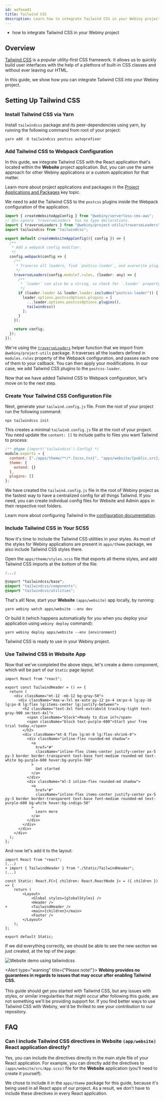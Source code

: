 ```yaml
---
id: aafeaa41
title: Tailwind CSS
description: Learn how to integrate Tailwind CSS in your Webiny project.
---
```


<WhatYouWillLearn>

- how to integrate Tailwind CSS in your Webiny project

</WhatYouWillLearn>

## Overview

[Tailwind CSS](https://tailwindcss.com/) is a popular utility-first CSS framework.
It allows us to quickly build user interfaces with the help of a plethora of built-in CSS classes and without ever leaving our HTML.

In this guide, we show how you can integrate Tailwind CSS into your Webiny project.

## Setting Up Tailwind CSS

### Install Tailwind CSS via Yarn

Install `tailwindcss` package and its peer-dependencies using yarn, by running the following command from root of your project:

```
yarn add -D tailwindcss postcss autoprefixer
```

### Add Tailwind CSS to Webpack Configuration

In this guide, we integrate Tailwind CSS with the React application that's located within the **Website** project application.
But, you can use the same approach for other Webiny applications or a custom application for that matter.

<Alert type="info">

Learn more about project applications and packages in the [Project Applications and Packages](/docs/{version}/core-development-concepts/project-organization/project-applications-and-packages) key topic.

</Alert>

We need to add the Tailwind CSS to the `postcss` plugins inside the Webpack configuration of the application.

```js apps/website/webiny.config.ts
import { createWebsiteAppConfig } from "@webiny/serverless-cms-aws";
// @ts-ignore `traverseLoaders` has no type declarations.
import { traverseLoaders } from "@webiny/project-utils/traverseLoaders";
import tailwindcss from "tailwindcss";

export default createWebsiteAppConfig(({ config }) => {
  /**
   * Add a webpack config modifier.
   */
  config.webpack(config => {
    /**
     * Traverse all loaders, find `postcss-loader`, and overwrite plugins.
     */
    traverseLoaders(config.module?.rules, (loader: any) => {
      /**
       * `loader` can also be a string, so check for `.loader` property.
       */
      if (loader.loader && loader.loader.includes("postcss-loader")) {
        loader.options.postcssOptions.plugins = [
          ...loader.options.postcssOptions.plugins(),
          tailwindcss()
        ];
      }
    });

    return config;
  });
});
```

We're using the [`traverseLoaders`](https://github.com/webiny/webiny-js/blob/next/packages/project-utils/traverseLoaders.js) helper function that we import from `@webiny/project-utils` package.
It traverses all the loaders defined in `modules.rules` property of the Webpack configuration, and passes each one of them to your callback. You can then apply your modifications. In our case, we add Tailwind CSS plugins to the `postcss-loader`.

Now that we have added Tailwind CSS to Webpack configuration, let's move on to the next step.

### Create Your Tailwind CSS Configuration File

Next, generate your `tailwind.config.js` file. From the root of your project run the following command:

```
npx tailwindcss init
```

This creates a minimal `tailwind.config.js` file at the root of your project. You need update the `content: []` to include paths to files you want Tailwind to process:

```js tailwind.config.js
/** @type {import('tailwindcss').Config} */
module.exports = {
  content: ["./apps/theme/**/*.{scss,tsx}", "apps/website/{public,src}/*.{html,tsx}"],
  theme: {
    extend: {}
  },
  plugins: []
};
```

<Alert type="info">

We have created the `tailwind.config.js` file in the root of Webiny project as the fastest way to have a centralized config for all things Tailwind. If you need, you can create individual config files for Website and Admin apps in their respective root folders.

</Alert>

<Alert type="info">

Learn more about configuring Tailwind in the [configuration documentation](https://tailwindcss.com/docs/configuration).

</Alert>

### Include Tailwind CSS in Your SCSS

Now it's time to include the Tailwind CSS utilities in your styles.
As most of the styles for Webiny applications are present in `apps/theme` package, we also include Tailwind CSS styles there.

Open the `apps/theme/styles.scss` file that exports all theme styles, and add Tailwind CSS imports at the bottom of the file:

```scss apps/theme/styles.scss
(...)

@import "tailwindcss/base";
@import "tailwindcss/components";
@import "tailwindcss/utilities";
```

That's all! Now, start your **Website** `(apps/website)` app locally, by running:

```
yarn webiny watch apps/website --env dev
```

Or build it (which happens automatically for you when you deploy your application using `webiny deploy` command):

```
yarn webiny deploy apps/website --env {environment}
```

Tailwind CSS is ready to use in your Webiny project.

### Use Tailwind CSS in Website App

Now that we've completed the above steps, let's create a demo component, which will be part of our `Static` page layout:

```tsx apps/theme/layouts/pages/Static/TailwindHeader.tsx
import React from "react";

export const TailwindHeader = () => {
  return (
    <div className="mt-12 -mb-12 bg-gray-50">
      <div className="max-w-7xl mx-auto py-12 px-4 sm:px-6 lg:py-16 lg:px-8 lg:flex lg:items-center lg:justify-between">
        <h2 className="text-3xl font-extrabold tracking-tight text-gray-900 sm:text-4xl">
          <span className="block">Ready to dive in?</span>
          <span className="block text-purple-600">Start your free trial today.</span>
        </h2>
        <div className="mt-8 flex lg:mt-0 lg:flex-shrink-0">
          <div className="inline-flex rounded-md shadow">
            <a
              href="#"
              className="inline-flex items-center justify-center px-5 py-3 border border-transparent text-base font-medium rounded-md text-white bg-purple-600 hover:bg-purple-700"
            >
              Get started
            </a>
          </div>
          <div className="ml-3 inline-flex rounded-md shadow">
            <a
              href="#"
              className="inline-flex items-center justify-center px-5 py-3 border border-transparent text-base font-medium rounded-md text-purple-600 bg-white hover:bg-indigo-50"
            >
              Learn more
            </a>
          </div>
        </div>
      </div>
    </div>
  );
};
```

And now let's add it to the layout:

```diff-tsx apps/theme/layouts/pages/Static.tsx
import React from "react";
(...)
+ import { TailwindHeader } from "./Static/TailwindHeader";
(...)

const Static: React.FC<{ children: React.ReactNode }> = ({ children }) => {
    return (
        <Layout>
            <Global styles={globalStyles} />
            <Header />
+           <TailwindHeader />
            <main>{children}</main>
            <Footer />
        </Layout>
    );
};

export default Static;
```

If we did everything correctly, we should be able to see the new section we just created, at the top of the page:

![Website demo using tailwindcss](./assets/integrate-tailwindcss/tailwind-css-demo-website.png)

<Alert type="warning" title={"Please note!"}>
  <strong>
    Webiny provides no guarantees in regards to issues that may occur after enabling Tailwind CSS.
  </strong>
  <br /> <br />
  This guide should get you started with Tailwind CSS, but any issues with styles, or similar
  irregularities that might occur after following this guide, are not something we'll be providing
  support for. If you find better ways to use Tailwind CSS with Webiny, we'd be thrilled to see your
  contribution to our repository.
</Alert>

## FAQ

### Can I include Tailwind CSS directives in Website `(app/website)` React application directly?

Yes, you can include the directives directly in the main style file of your React application. For example,
you can directly add the directives to `(apps/website/src/App.scss)` file for the **Website** application (you'll need to create it yourself).

We chose to include it in the `apps/theme` package for this guide, because it's being used in all React apps of our project. As a result, we don't have to include these directives in every React application.
